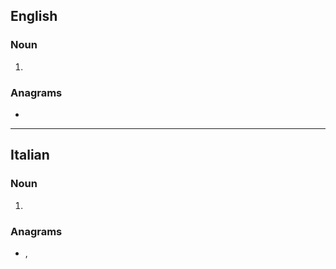 ==English==

===Noun===
{{head|en|noun form}}

# {{plural of|metacarpus|lang=en}}

===Anagrams===
* {{anagrams|en|a=aaceimprt|aptameric|picramate|piracetam}}

----

==Italian==

===Noun===
{{head|it|noun plural form|g=m}}

# {{plural of|metacarpo|lang=it}}

===Anagrams===
* {{l|it|imprecata}}, {{l|it|rampicate}}